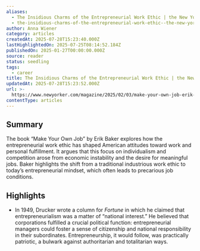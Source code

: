 ```yaml
---
aliases:
  - The Insidious Charms of the Entrepreneurial Work Ethic | the New Yorker
  - the-insidious-charms-of-the-entrepreneurial-work-ethic--the-new-yorker
author: Anna Wiener
category: articles
createdAt: 2025-07-28T15:23:40.000Z
lastHighlightedOn: 2025-07-25T08:14:52.184Z
publishedOn: 2025-01-27T00:00:00.000Z
source: reader
status: seedling
tags:
  - career
title: The Insidious Charms of the Entrepreneurial Work Ethic | the New Yorker
updatedAt: 2025-07-28T15:23:52.000Z
url: >-
  https://www.newyorker.com/magazine/2025/02/03/make-your-own-job-erik-baker-book-review?utm_source=convertkit&utm_medium=email&utm_campaign=The%20Perfect%20Level%20of%20Wealth%20-%2016625045
contentType: articles
---
```

## Summary

The book “Make Your Own Job” by Erik Baker explores how the entrepreneurial work ethic has shaped American attitudes toward work and personal fulfillment. It argues that this focus on individualism and competition arose from economic instability and the desire for meaningful jobs. Baker highlights the shift from a traditional industrious work ethic to today’s entrepreneurial mindset, which often leads to precarious job conditions.

## Highlights

- In 1949, Drucker wrote a column for _Fortune_ in which he claimed that entrepreneurialism was a matter of “national interest.” He believed that corporations fulfilled a crucial political function: entrepreneurial managers could foster a sense of citizenship and national responsibility in their subordinates. Entrepreneurship, it would follow, was practically patriotic, a bulwark against authoritarian and totalitarian ways.
